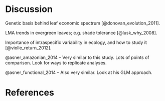 # Discussion

Genetic basis behind leaf economic spectrum [@donovan_evolution_2011].

LMA trends in evergreen leaves; e.g. shade tolerance [@lusk_why_2008].

Importance of intraspecific variability in ecology, and how to study it [@violle_return_2012].

@asner_amazonian_2014 -- Very similar to this study. Lots of points of comparison. Look for ways to replicate analyses.

@asner_functional_2014 -- Also very similar. Look at his GLM approach.

# References
